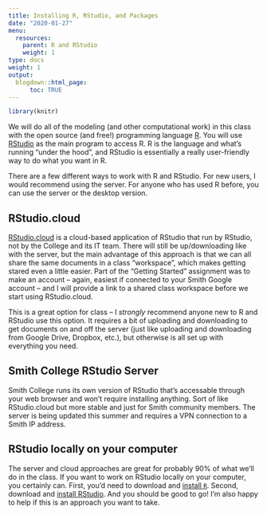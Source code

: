 ```yaml
---
title: Installing R, RStudio, and Packages
date: "2020-01-27"
menu:
  resources:
    parent: R and RStudio
    weight: 1
type: docs
weight: 1
output:
  blogdown::html_page:
      toc: TRUE
---
```


```r
library(knitr)
```

<span class="newthought">We will do all of the modeling (and other computational work) in this class with the open source (and free!) programming language [R](https://cran.r-project.org/). You will use [RStudio](https://www.rstudio.com/) as the main program to access R. R is the language and what's running "under the hood", and RStudio is essentially a really user-friendly way to do what you want in R.

There are a few different ways to work with R and RStudio. For new users, I would recommend using the server. For anyone who has used R before, you can use the server or the desktop version.


## RStudio.cloud

[RStudio.cloud](http://rstudio.cloud/) is a cloud-based application of RStudio that run by RStudio, not by the College and its IT team. There will still be up/downloading like with the server, but the main advantage of this approach is that we can all share the same documents in a class "workspace", which makes getting stared even a little easier. Part of the "Getting Started" assignment was to make an account -- again, easiest if connected to your Smith Google account -- and I will provide a link to a shared class workspace before we start using RStudio.cloud. 

This is a great option for class -- I _strongly_ recommend anyone new to R and RStudio use this option.  It requires a bit of uploading and downloading to get documents on and off the server (just like uploading and downloading from Google Drive, Dropbox, etc.), but otherwise is all set up with everything you need.

## Smith College RStudio Server

Smith College runs its own version of RStudio that's accessable through your web browser and won't require installing anything. Sort of like RStudio.cloud but more stable and just for Smith community members. The server is being updated this summer and requires a VPN connection to a Smith IP address. 


## RStudio locally on your computer

The server and cloud approaches are great for probably 90% of what we'll do in the class. If you want to work on RStudio locally on your computer, you certainly can.  First, you'd need to download and [install `R`](https://cran.r-project.org/). Second, download and [install RStudio](https://www.rstudio.com/products/rstudio/download/#download). And you should be good to go! I'm also happy to help if this is an approach you want to take. 
